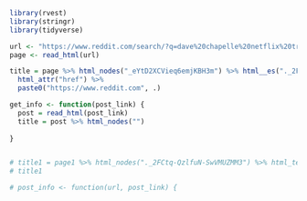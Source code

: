 

```r
library(rvest)
library(stringr)
library(tidyverse)

```



```r
url <- "https://www.reddit.com/search/?q=dave%20chapelle%20netflix%20trans&t=week"
page <- read_html(url)

title = page %>% html_nodes("_eYtD2XCVieq6emjKBH3m") %>% html__es("._2FCtq-QzlfuN-SwVMUZMM3") %>% 
  html_attr("href") %>% 
  paste0("https://www.reddit.com", .)

get_info <- function(post_link) {
  post = read_html(post_link)
  title = post %>% html_nodes("")
  
}


# title1 = page1 %>% html_nodes("._2FCtq-QzlfuN-SwVMUZMM3") %>% html_text()
# title1

# post_info <- function(url, post_link) {
```

